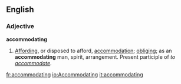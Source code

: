 ==English==

===Adjective===
'''accommodating'''

# [[Affording]], or disposed to afford, [[accommodation]]; [[obliging]]; as an '''accommodating''' man, spirit, arrangement.  Present participle of ''to [[accommodate]].''

[[fr:accommodating]]
[[io:Accommodating]]
[[it:accommodating]]